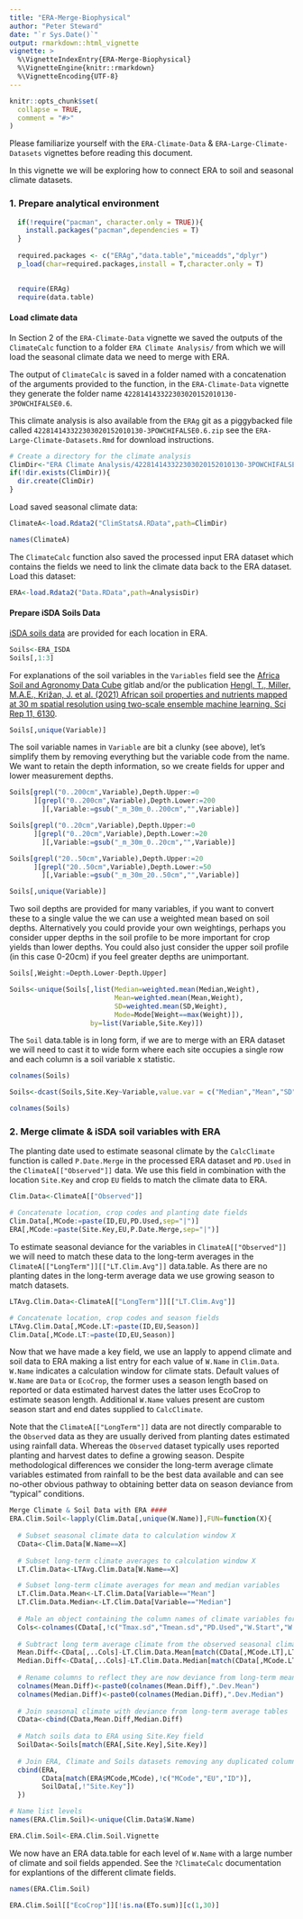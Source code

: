 ```yaml
---
title: "ERA-Merge-Biophysical"
author: "Peter Steward"
date: "`r Sys.Date()`"
output: rmarkdown::html_vignette
vignette: >
  %\VignetteIndexEntry{ERA-Merge-Biophysical}
  %\VignetteEngine{knitr::rmarkdown}
  %\VignetteEncoding{UTF-8}
---
```


```r
knitr::opts_chunk$set(
  collapse = TRUE,
  comment = "#>"
)
```

Please familiarize yourself with the `ERA-Climate-Data` & `ERA-Large-Climate-Datasets` vignettes before reading this document.  

In this vignette we will be exploring how to connect ERA to soil and seasonal climate datasets.


### 1. Prepare analytical environment

```r
  if(!require("pacman", character.only = TRUE)){
    install.packages("pacman",dependencies = T)
  }
  
  required.packages <- c("ERAg","data.table","miceadds","dplyr")
  p_load(char=required.packages,install = T,character.only = T)
    
```

```r
  require(ERAg)
  require(data.table)
```

#### Load climate data
In Section 2 of the `ERA-Climate-Data` vignette we saved the outputs of the `ClimateCalc` function to a folder `ERA Climate Analysis/` from which we will load the seasonal climate data we need to merge with ERA.

The output of `ClimateCalc` is saved in a folder named with a concatenation of the arguments provided to the function, in the 
 `ERA-Climate-Data` vignette they generate the folder name `422814143322303020152010130-3POWCHIFALSE0.6`.  
 
This climate analysis is also available from the `ERAg` git as a piggybacked file called `422814143322303020152010130-3POWCHIFALSE0.6.zip` see the `ERA-Large-Climate-Datasets.Rmd` for download instructions.


```r
# Create a directory for the climate analysis
ClimDir<-"ERA Climate Analysis/422814143322303020152010130-3POWCHIFALSE0.6/"
if(!dir.exists(ClimDir)){
  dir.create(ClimDir)
}
```

Load saved seasonal climate data:
  
```r
ClimateA<-load.Rdata2("ClimStatsA.RData",path=ClimDir)

names(ClimateA)
```

The `ClimateCalc` function also saved the processed input ERA dataset which contains the fields we need to link the climate data back to the ERA dataset. Load this dataset:

```r
ERA<-load.Rdata2("Data.RData",path=AnalysisDir)
```

#### Prepare iSDA Soils Data
[iSDA soils data](https://www.isda-africa.com/isdasoil/) are provided for each location in ERA.

```r
Soils<-ERA_ISDA
Soils[,1:3]
```
For explanations of the soil variables in the `Variables` field see the
[Africa Soil and Agronomy Data Cube](https://gitlab.com/openlandmap/africa-soil-and-agronomy-data-cube) gitlab and/or the publication [Hengl, T., Miller, M.A.E., Križan, J. et al. (2021) African soil properties and nutrients mapped at 30 m spatial resolution using
two-scale ensemble machine learning. Sci Rep 11, 6130](https://doi.org/10.1038/s41598-021-85639-y).  

```r
Soils[,unique(Variable)]
```

The soil variable names in `Variable` are bit a clunky (see above), let's simplify them by removing everything but the variable code from the name. We want to retain the depth information, so we create fields for upper and lower measurement depths.

```r
Soils[grepl("0..200cm",Variable),Depth.Upper:=0
      ][grepl("0..200cm",Variable),Depth.Lower:=200
        ][,Variable:=gsub("_m_30m_0..200cm","",Variable)]

Soils[grepl("0..20cm",Variable),Depth.Upper:=0
      ][grepl("0..20cm",Variable),Depth.Lower:=20
        ][,Variable:=gsub("_m_30m_0..20cm","",Variable)]

Soils[grepl("20..50cm",Variable),Depth.Upper:=20
      ][grepl("20..50cm",Variable),Depth.Lower:=50
        ][,Variable:=gsub("_m_30m_20..50cm","",Variable)]

Soils[,unique(Variable)]

```

Two soil depths are provided for many variables, if you want to convert these to a single value the we can use a weighted mean based on soil depths. Alternatively you could provide your own weightings, perhaps you consider upper depths in the soil profile to be more important for crop yields than lower depths. You could also just consider the upper soil profile (in this case 0-20cm) if you feel greater depths are unimportant.

```r
Soils[,Weight:=Depth.Lower-Depth.Upper]

Soils<-unique(Soils[,list(Median=weighted.mean(Median,Weight),
                          Mean=weighted.mean(Mean,Weight),
                          SD=weighted.mean(SD,Weight),
                          Mode=Mode[Weight==max(Weight)]),
                    by=list(Variable,Site.Key)])
```

The `Soil` data.table is in long form, if we are to merge with an ERA dataset we will need to cast it to wide form where each site occupies a single row and each column is a soil variable x statistic.

```r
colnames(Soils)

Soils<-dcast(Soils,Site.Key~Variable,value.var = c("Median","Mean","SD","Mode"))

colnames(Soils)
```

### 2. Merge climate & iSDA soil variables with ERA ####

The planting date used to estimate seasonal climate by the `CalcClimate` function is called `P.Date.Merge` in the processed ERA dataset and `PD.Used` in the `ClimateA[["Observed"]]` data. We use this field in combination with the location `Site.Key` and  crop `EU` fields to match the climate data to ERA.  

```r
Clim.Data<-ClimateA[["Observed"]]

# Concatenate location, crop codes and planting date fields
Clim.Data[,MCode:=paste(ID,EU,PD.Used,sep="|")]
ERA[,MCode:=paste(Site.Key,EU,P.Date.Merge,sep="|")]
```

To estimate seasonal deviance for the variables in `ClimateA[["Observed"]]` we will need to match these data to the long-term averages in the `ClimateA[["LongTerm"]][["LT.Clim.Avg"]]` data.table. As there are no planting dates in the long-term average data we use growing season to match datasets.

```r
LTAvg.Clim.Data<-ClimateA[["LongTerm"]][["LT.Clim.Avg"]]

# Concatenate location, crop codes and season fields
LTAvg.Clim.Data[,MCode.LT:=paste(ID,EU,Season)]
Clim.Data[,MCode.LT:=paste(ID,EU,Season)]

```

Now that we have made a key field, we use an lapply to append climate and soil data to ERA making a list entry for each value of `W.Name` in `Clim.Data`. `W.Name` indicates a calculation window for climate stats. Default values of `W.Name` are `Data` or `EcoCrop`, the former uses a season length based on reported or data estimated harvest dates the latter uses EcoCrop to estimate season length. Additional `W.Name` values present are custom season start and end dates supplied to `CalcClimate`.

Note that the `ClimateA[["LongTerm"]]` data are not directly comparable to the `Observed` data as they are usually derived from planting dates estimated using rainfall data. Whereas the `Observed` dataset typically uses reported planting and harvest dates to define a growing season. Despite methodological differences we consider the long-term average climate variables estimated from rainfall to be the best data available and can see no-other obvious pathway to obtaining better data on season deviance from "typical" conditions.

```r
Merge Climate & Soil Data with ERA ####
ERA.Clim.Soil<-lapply(Clim.Data[,unique(W.Name)],FUN=function(X){
  
  # Subset seasonal climate data to calculation window X
  CData<-Clim.Data[W.Name==X]
  
  # Subset long-term climate averages to calculation window X
  LT.Clim.Data<-LTAvg.Clim.Data[W.Name==X]

  # Subset long-term climate averages for mean and median variables
  LT.Clim.Data.Mean<-LT.Clim.Data[Variable=="Mean"]
  LT.Clim.Data.Median<-LT.Clim.Data[Variable=="Median"]
  
  # Male an object containing the column names of climate variables for which we wish to calculate deviance
  Cols<-colnames(CData[,!c("Tmax.sd","Tmean.sd","PD.Used","W.Start","W.End","W.Name","ID","M.Year","Season","MCode","MCode.LT","EU","ETo.NA")])
  
  # Subtract long term average climate from the observed seasonal climate
  Mean.Diff<-CData[,..Cols]-LT.Clim.Data.Mean[match(CData[,MCode.LT],LT.Clim.Data.Mean[,MCode.LT])][,..Cols]
  Median.Diff<-CData[,..Cols]-LT.Clim.Data.Median[match(CData[,MCode.LT],LT.Clim.Data.Median[,MCode.LT])][,..Cols]
  
  # Rename columns to reflect they are now deviance from long-term mean or median values
  colnames(Mean.Diff)<-paste0(colnames(Mean.Diff),".Dev.Mean")
  colnames(Median.Diff)<-paste0(colnames(Median.Diff),".Dev.Median")
  
  # Join seasonal climate with deviance from long-term average tables
  CData<-cbind(CData,Mean.Diff,Median.Diff)
  
  # Match soils data to ERA using Site.Key field
  SoilData<-Soils[match(ERA[,Site.Key],Site.Key)]
  
  # Join ERA, Climate and Soils datasets removing any duplicated columns
  cbind(ERA, 
        CData[match(ERA$MCode,MCode),!c("MCode","EU","ID")], 
        SoilData[,!"Site.Key"])
  })

# Name list levels
names(ERA.Clim.Soil)<-unique(Clim.Data$W.Name)
```

```r
ERA.Clim.Soil<-ERA.Clim.Soil.Vignette
```

We now have an ERA data.table for each level of `W.Name` with a large number of climate and soil fields appended. See the `?ClimateCalc` documentation for explantions of the different climate fields.

```r
names(ERA.Clim.Soil)

ERA.Clim.Soil[["EcoCrop"]][!is.na(ETo.sum)][c(1,30)]

```


